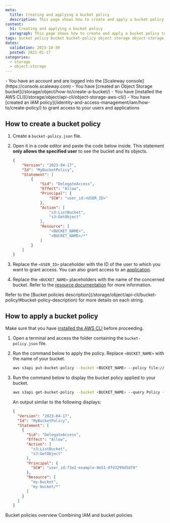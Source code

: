```yaml
---
meta:
  title: Creating and applying a bucket policy
  description: This page shows how to create and apply a bucket policy to a specific bucket using the AWS CLI
content:
  h1: Creating and applying a bucket policy
  paragraph: This page shows how to create and apply a bucket policy to a specific bucket using the AWS CLI
tags: bucket policy bucket bucket-policy object storage object-storage s3
dates:
  validation: 2023-10-30
  posted: 2021-01-17
categories:
  - storage
  - object-storage
---
```


<Macro id="storage-bucket-policy" />

<Macro id="iam-requirements" />

<Message type="requirement">
  - You have an account and are logged into the [Scaleway console](https://console.scaleway.com)
  - You have [created an Object Storage bucket](/storage/object/how-to/create-a-bucket/)
  - You have [installed the AWS CLI](/storage/object/api-cli/object-storage-aws-cli/)
  - You have [created an IAM policy](/identity-and-access-management/iam/how-to/create-policy/) to grant access to your users and applications
</Message>

## How to create a bucket policy

1. Create a `bucket-policy.json` file.

2. Open it in a code editor and paste the code below inside. This statement **only allows the specified user** to see the bucket and its objects.
    ```json
    {
        "Version": "2023-04-17",
        "Id": "MyBucketPolicy",
        "Statement": [
            {
                "Sid": "DelegateAccess",
                "Effect": "Allow",
                "Principal": {
                    "SCW": "user_id:<USER_ID>"
                },
                "Action": [
                    "s3:ListBucket",
                    "s3:GetObject"
                ],
                "Resource": [
                    "<BUCKET_NAME>",
                    "<BUCKET_NAME>/*"
                ]
            }
        ]
    }
    ```
3. Replace the `<USER_ID>` placeholder with the ID of the user to which you want to grant access. You can also grant access to an [application](/storage/object/api-cli/bucket-policy/#principal).
4. Replace the `<BUCKET_NAME>` placeholders with the name of the concerned bucket. Refer to the [resource documentation](/storage/object/api-cli/bucket-policy/#resource) for more information.

<Message type="note">
Refer to the [Bucket policies description](/storage/object/api-cli/bucket-policy/#bucket-policy-description) for more details on each string.
</Message>

## How to apply a bucket policy

Make sure that you have [installed the AWS CLI](/storage/object/api-cli/object-storage-aws-cli/) before proceeding.

1. Open a terminal and access the folder containing the `bucket-policy.json` file.

2. Run the command below to apply the policy. Replace `<BUCKET_NAME>` with the name of your bucket.
    ```sh
    aws s3api put-bucket-policy --bucket <BUCKET_NAME> --policy file://bucket-policy.json
    ```
    <Macro id="important-bucket-policy" />
3. Run the command below to display the bucket policy applied to your bucket.
    ```sh
    aws s3api get-bucket-policy --bucket <BUCKET_NAME> --query Policy --output text | jq
    ```
    An output similar to the following displays:
    ```json
    {
      "Version": "2023-04-17",
      "Id": "MyBucketPolicy",
      "Statement": [
        {
          "Sid": "DelegateAccess",
          "Effect": "Allow",
          "Action": [
            "s3:ListBucket",
            "s3:GetObject"
          ],
          "Principal": {
            "SCW": "user_id:f3e2-example-8e51-0fd3299d5d70"
          },
          "Resource": [
            "my-bucket",
            "my-bucket/*"
          ]
        }
      ]
    }
    ```

<Navigation title="See also">
  <PreviousButton to="/storage/object/api-cli/bucket-policy">Bucket policies overview</PreviousButton>
  <NextButton to="/storage/object/api-cli/combining-iam-and-object-storage">Combining IAM and bucket policies</NextButton>
</Navigation>
